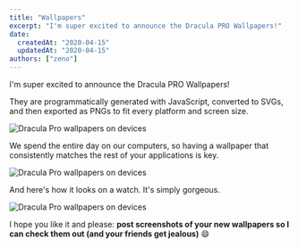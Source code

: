 ```yaml
---
title: "Wallpapers"
excerpt: "I'm super excited to announce the Dracula PRO Wallpapers!"
date:
  createdAt: "2020-04-15"
  updatedAt: "2020-04-15"
authors: ["zeno"]
---
```


I'm super excited to announce the Dracula PRO Wallpapers!

They are programmatically generated with JavaScript, converted to SVGs, and then exported as PNGs to fit every platform and screen size.

![Dracula Pro wallpapers on devices](/images/logs/wallpapers-a.gif)

We spend the entire day on our computers, so having a wallpaper that consistently matches the rest of your applications is key.

![Dracula Pro wallpapers on devices](/images/logs/wallpapers-b.gif)

And here's how it looks on a watch. It's simply gorgeous.

![Dracula Pro wallpapers on devices](/images/logs/wallpapers-c.gif)

I hope you like it and please: **post screenshots of your new wallpapers so I can check them out (and your friends get jealous)** 😄
